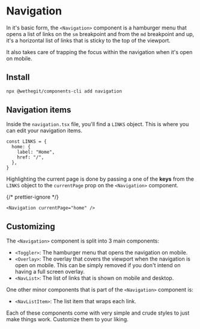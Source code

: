 
<Meta title="components/navigation/Readme" />

# Navigation

In it's basic form, the `<Navigation>` component is a hamburger menu that opens a list of links on the `sm` breakpoint and from the `md` breakpoint and up, it's a horizontal list of links that is sticky to the top of the viewport.

It also takes care of trapping the focus within the navigation when it's open on mobile.

## Install

```bash
npx @wethegit/components-cli add navigation
```

## Navigation items

Inside the `navigation.tsx` file, you'll find a `LINKS` object. This is where you can edit your navigation items.

```tsx
const LINKS = {
  home: {
    label: "Home",
    href: "/",
  },
}
```

Highlighting the current page is done by passing a one of the **keys** from the `LINKS` object to the `currentPage` prop on the `<Navigation>` component.

{/* prettier-ignore */}
```tsx
<Navigation currentPage="home" />
```

## Customizing

The `<Navigation>` component is split into 3 main components:

- `<Toggler>`: The hamburger menu that opens the navigation on mobile.
- `<Overlay>`: The overlay that covers the viewport when the navigation is open on mobile. This can be simply removed if you don't intend on having a full screen overlay.
- `<NavList>`: The list of links that is shown on mobile and desktop.

One other minor components that is part of the `<Navigation>` component is:

- `<NavListItem>`: The list item that wraps each link.

Each of these components come with very simple and crude styles to just make things work. Customize them to your liking.
